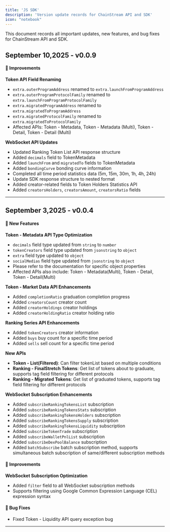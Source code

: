 ```yaml
---
title: 'JS SDK'
description: 'Version update records for ChainStream API and SDK'
icon: "notebook"
---
```


This document records all important updates, new features, and bug fixes for ChainStream API and SDK.

## September 10,2025 - v0.0.9

#### 🔧 Improvements

**Token API Field Renaming**
- `extra.outerProgramAddress` renamed to `extra.launchFromProgramAddress`
- `extra.outerProgramProtocolFamily` renamed to `extra.launchFromProgramProtocolFamily`
- `extra.migratedProgramAddress` renamed to `extra.migratedToProgramAddress`
- `extra.migratedProtocolFamily` renamed to `extra.migratedToProtocolFamily`
- Affected APIs: Token - Metadata, Token - Metadata (Multi), Token - Detail, Token - Detail (Multi)

**WebSocket API Updates**
- Updated Ranking Token List API response structure
- Added `decimals` field to TokenMetadata
- Added `launchFrom` and `migratedTo` fields to TokenMetadata
- Added `bondingCurve` bonding curve information
- Completed all time period statistics data (5m, 15m, 30m, 1h, 4h, 24h)
- Update SDK response structure to nested format
- Added creator-related fields to Token Holders Statistics API
- Added `creatorsHolders`, `creatorsAmount`, `creatorsRatio` fields

---

## September 3,2025 - v0.0.4

#### 🚀 New Features

**Token - Metadata API Type Optimization**
  - `decimals` field type updated from `string` to `number`
  - `tokenCreators` field type updated from `jsonstring` to `object`
  - `extra` field type updated to `object`
  - `socialMedias` field type updated from `jsonstring` to `object`
  - Please refer to the documentation for specific object properties
  - Affected APIs also include: Token - Metadata(Multi), Token - Detail, Token - Detail(Multi)

**Token - Market Data API Enhancements**
- Added `completionRatio` graduation completion progress
- Added `creatorsCount` creator count
- Added `creatorHoldings` creator holdings
- Added `creatorHoldingRatio` creator holding ratio

**Ranking Series API Enhancements**
- Added `tokenCreators` creator information
- Added `buys` buy count for a specific time period
- Added `sells` sell count for a specific time period

**New APIs**
- **Token - List(Filtered)**: Can filter tokenList based on multiple conditions
- **Ranking - FinalStretch Tokens**: Get list of tokens about to graduate, supports tag field filtering for different protocols
- **Ranking - Migrated Tokens**: Get list of graduated tokens, supports tag field filtering for different protocols

**WebSocket Subscription Enhancements**
- Added `subscribeRankingTokensList` subscription
- Added `subscribeRankingTokensStats` subscription
- Added `subscribeRankingTokensHolders` subscription
- Added `subscribeRankingTokensSupply` subscription
- Added `subscribeRankingTokensLiquidity` subscription
- Added `subscribeTokenTrade` subscription
- Added `subscribeWalletPnlList` subscription
- Added `subscribeDexPoolBalance` subscription
- Added `batchSubscribe` batch subscription method, supports simultaneous batch subscription of same/different subscription methods

#### 🔧 Improvements

**WebSocket Subscription Optimization**
- Added `filter` field to all WebSocket subscription methods
- Supports filtering using Google Common Expression Language (CEL) expression syntax

#### 🐛 Bug Fixes

- Fixed Token - Liquidity API query exception bug

---